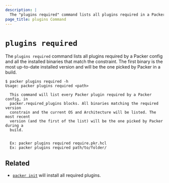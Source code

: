 ```yaml
---
description: |
  The "plugins required" command lists all plugins required in a Packer configuration.
page_title: plugins Command
---
```


# `plugins required`

The `plugins required` command lists all plugins required by a Packer config and
all the installed binaries that match the constraint. The first binary 
is the most up-to-date installed version and will be  the one picked by Packer in a build.

```shell-session
$ packer plugins required -h
Usage: packer plugins required <path>

  This command will list every Packer plugin required by a Packer config, in
  packer.required_plugins blocks. All binaries matching the required version
  constrain and the current OS and Architecture will be listed. The most recent
  version (and the first of the list) will be the one picked by Packer during a
  build.


  Ex: packer plugins required require.pkr.hcl
  Ex: packer plugins required path/to/folder/
```

## Related

- [`packer init`](/packer/docs/commands/init) will install all required plugins.
